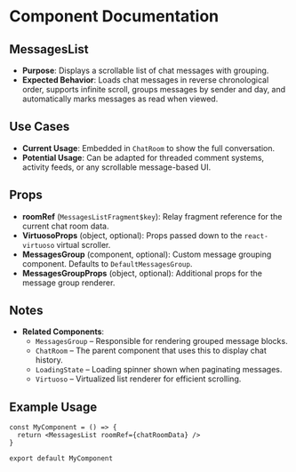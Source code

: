 
<Meta title="@baseapp-frontend | components/Messages/MessageList" />

# Component Documentation

## MessagesList

- **Purpose**: Displays a scrollable list of chat messages with grouping.
- **Expected Behavior**: Loads chat messages in reverse chronological order, supports infinite scroll, groups messages by sender and day, and automatically marks messages as read when viewed.

## Use Cases

- **Current Usage**: Embedded in `ChatRoom` to show the full conversation.
- **Potential Usage**: Can be adapted for threaded comment systems, activity feeds, or any scrollable message-based UI.

## Props

- **roomRef** (`MessagesListFragment$key`): Relay fragment reference for the current chat room data.
- **VirtuosoProps** (object, optional): Props passed down to the `react-virtuoso` virtual scroller.
- **MessagesGroup** (component, optional): Custom message grouping component. Defaults to `DefaultMessagesGroup`.
- **MessagesGroupProps** (object, optional): Additional props for the message group renderer.

## Notes

- **Related Components**:
  - `MessagesGroup` – Responsible for rendering grouped message blocks.
  - `ChatRoom` – The parent component that uses this to display chat history.
  - `LoadingState` – Loading spinner shown when paginating messages.
  - `Virtuoso` – Virtualized list renderer for efficient scrolling.

## Example Usage

```tsx
const MyComponent = () => {
  return <MessagesList roomRef={chatRoomData} />
}

export default MyComponent
```
